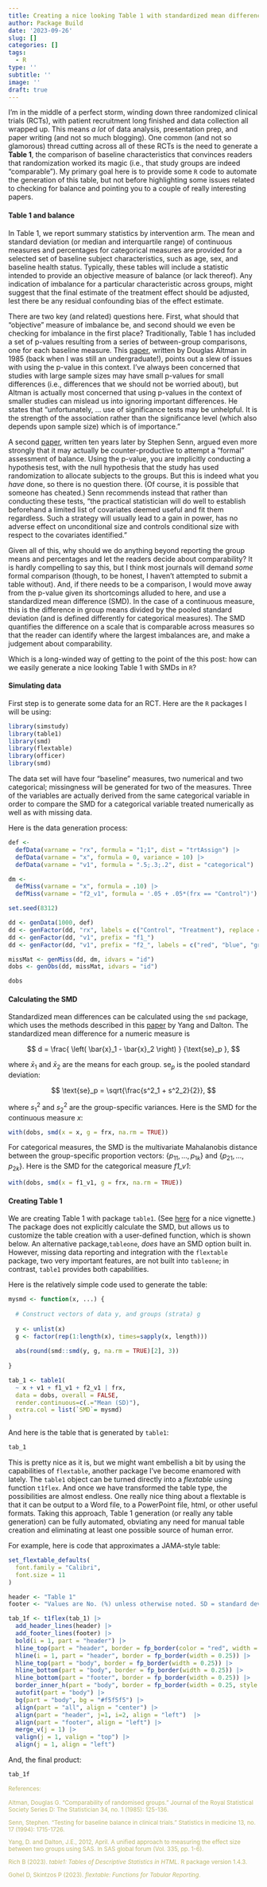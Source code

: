```yaml
---
title: Creating a nice looking Table 1 with standardized mean differences
author: Package Build
date: '2023-09-26'
slug: []
categories: []
tags:
  - R
type: ''
subtitle: ''
image: ''
draft: true
---
```


I'm in the middle of a perfect storm, winding down three randomized clinical trials (RCTs), with patient recruitment long finished and data collection all wrapped up. This means *a lot* of data analysis, presentation prep, and paper writing (and not so much blogging). One common (and not so glamorous) thread cutting across all of these RCTs is the need to generate a **Table 1**, the comparison of baseline characteristics that convinces readers that randomization worked its magic (i.e., that study groups are indeed "comparable"). My primary goal here is to provide some `R` code to automate the generation of this table, but not before highlighting some issues related to checking for balance and pointing you to a couple of really interesting papers.

#### Table 1 and balance

In Table 1, we report summary statistics by intervention arm. The mean and standard deviation (or median and interquartile range) of continuous measures and percentages for categorical measures are provided for a selected set of baseline subject characteristics, such as age, sex, and baseline health status. Typically, these tables will include a statistic intended to provide an objective measure of balance (or lack thereof). Any indication of imbalance for a particular characteristic across groups, might suggest that the final estimate of the treatment effect should be adjusted, lest there be any residual confounding bias of the effect estimate.

There are two key (and related) questions here. First, what should that "objective" measure of imbalance be, and second should we even be checking for imbalance in the first place? Traditionally, Table 1 has included a set of p-values resulting from a series of between-group comparisons, one for each baseline measure. This [paper](https://academic.oup.com/jrsssd/article-abstract/34/1/125/7121455){target="_blank"}, written by Douglas Altman in 1985 (back when I was still an undergraduate!), points out a slew of issues with using the p-value in this context. I've always been concerned that studies with large sample sizes may have small p-values for small differences (i.e., differences that we should not be worried about), but Altman is actually most concerned that using p-values in the context of smaller studies can mislead us into ignoring important differences. He states that "unfortunately, ... use of significance tests may be unhelpful. It is the strength of the association rather than the significance level (which also depends upon sample size) which is of importance."

A second [paper](https://onlinelibrary.wiley.com/doi/abs/10.1002/sim.4780131703){target="_blank"}, written ten years later by Stephen Senn, argued even more strongly that it may actually be counter-productive to attempt a "formal" assessment of balance. Using the p-value, you are implicitly conducting a hypothesis test, with the null hypothesis that the study has used randomization to allocate subjects to the groups. But this is indeed what you *have* done, so there is no question there. (Of course, it is possible that someone has cheated.) Senn recommends instead that rather than conducting these tests, "the practical statistician will do well to establish beforehand a limited list of covariates deemed useful and fit them regardless. Such a strategy will usually lead to a gain in power, has no adverse effect on unconditional size and controls conditional size with respect to the covariates identified."

Given all of this, why should we do anything beyond reporting the group means and percentages and let the readers decide about comparability? It is hardly compelling to say this, but I think most journals will demand *some* formal comparison (though, to be honest, I haven't attempted to submit a table without). And, if there needs to be a comparison, I would move away from the p-value given its shortcomings alluded to here, and use a standardized mean difference (SMD). In the case of a continuous measure, this is the difference in group means divided by the pooled standard deviation (and is defined differently for categorical measures). The SMD quantifies the difference on a scale that is comparable across measures so that the reader can identify where the largest imbalances are, and make a judgement about comparability.

Which is a long-winded way of getting to the point of the this post: how can we easily generate a nice looking Table 1 with SMDs in `R`?

#### Simulating data

First step is to generate some data for an RCT. Here are the `R` packages I will be using:

```r
library(simstudy)
library(table1)
library(smd)
library(flextable)
library(officer)
library(smd)
```

The data set will have four "baseline" measures, two numerical and two categorical; missingness will be generated for two of the measures. Three of the variables are actually derived from the same categorical variable in order to compare the SMD for a categorical variable treated numerically as well as with missing data.

Here is the data generation process:

```r
def <-  
  defData(varname = "rx", formula = "1;1", dist = "trtAssign") |>
  defData(varname = "x", formula = 0, variance = 10) |>
  defData(varname = "v1", formula = ".5;.3;.2", dist = "categorical")

dm <- 
  defMiss(varname = "x", formula = .10) |>
  defMiss(varname = "f2_v1", formula = '.05 + .05*(frx == "Control")')

set.seed(8312)

dd <- genData(1000, def)
dd <- genFactor(dd, "rx", labels = c("Control", "Treatment"), replace = TRUE)
dd <- genFactor(dd, "v1", prefix = "f1_")
dd <- genFactor(dd, "v1", prefix = "f2_", labels = c("red", "blue", "green"))

missMat <- genMiss(dd, dm, idvars = "id")
dobs <- genObs(dd, missMat, idvars = "id")

dobs
```

#### Calculating the SMD

Standardized mean differences can be calculated using the `smd` package, which uses the methods described in this [paper](https://citeseerx.ist.psu.edu/document?repid=rep1&type=pdf&doi=6cf4bd36ca4c90006a5d6563f646a391c255581b){target="_blank"} by Yang and Dalton. The standardized mean difference for a numeric measure is 

$$
d = \frac{ \left( \bar{x}_1 - \bar{x}_2 \right) } {\text{se}_p },
$$

where $\bar{x}_1$ and $\bar{x}_2$ are the means for each group. $\text{se}_p$ is the pooled standard deviation:

$$
\text{se}_p = \sqrt{\frac{s^2_1 + s^2_2}{2}},
$$

where $s^2_1$ and $s^2_2$ are the group-specific variances. Here is the SMD for the continuous measure *x*:

```r
with(dobs, smd(x = x, g = frx, na.rm = TRUE))
```

For categorical measures, the SMD is the multivariate Mahalanobis distance between the group-specific proportion vectors: $\{p_{11}, \dots,p_{1k}\}$ and $\{p_{21}, \dots,p_{2k}\}$. Here is the SMD for the categorical measure *f1_v1*:

```r
with(dobs, smd(x = f1_v1, g = frx, na.rm = TRUE))
```

#### Creating Table 1

We are creating Table 1 with package `table1`. (See [here](https://benjaminrich.github.io/table1/vignettes/table1-examples.html){target="_blank"} for a nice vignette.) The package does not explicitly calculate the SMD, but allows us to customize the table creation with a user-defined function, which is shown below. An alternative package,`tableone`, *does* have an SMD option built in. However, missing data reporting and integration with the `flextable` package, two very important features, are not built into `tableone`; in contrast, `table1` provides both capabilities.

Here is the relatively simple code used to generate the table:

```r
mysmd <- function(x, ...) {
  
  # Construct vectors of data y, and groups (strata) g
  
  y <- unlist(x)
  g <- factor(rep(1:length(x), times=sapply(x, length)))
  
  abs(round(smd::smd(y, g, na.rm = TRUE)[2], 3))
  
}

tab_1 <- table1(
  ~ x + v1 + f1_v1 + f2_v1 | frx, 
  data = dobs, overall = FALSE, 
  render.continuous=c(.="Mean (SD)"),
  extra.col = list(`SMD`= mysmd)
)
```

And here is the table that is generated by `table1`:

<div align="center">
```r
tab_1
``` 
</div>

This is pretty nice as it is, but we might want embellish a bit by using the capabilities of `flextable`, another package I've become enamored with lately. The `table1` object can be turned directly into a *flextable* using function `t1flex`. And once we have transformed the table type, the possibilities are almost endless. One really nice thing about a flextable is that it can be output to a Word file, to a PowerPoint file, html, or other useful formats. Taking this approach, Table 1 generation (or really any table generation) can be fully automated, obviating any need for manual table creation and eliminating at least one possible source of human error.

For example, here is code that approximates a JAMA-style table:

```r
set_flextable_defaults(
  font.family = "Calibri", 
  font.size = 11
)

header <- "Table 1"
footer <- "Values are No. (%) unless otherwise noted. SD = standard deviation"

tab_1f <- t1flex(tab_1) |> 
  add_header_lines(header) |>
  add_footer_lines(footer) |>
  bold(i = 1, part = "header") |> 
  hline_top(part = "header", border = fp_border(color = "red", width = 3)) |> 
  hline(i = 1, part = "header", border = fp_border(width = 0.25)) |>
  hline_top(part = "body", border = fp_border(width = 0.25)) |> 
  hline_bottom(part = "body", border = fp_border(width = 0.25)) |> 
  hline_bottom(part = "footer", border = fp_border(width = 0.25)) |> 
  border_inner_h(part = "body", border = fp_border(width = 0.25, style = "dotted")) |> 
  autofit(part = "body") |>
  bg(part = "body", bg = "#f5f5f5") |>
  align(part = "all", align = "center") |> 
  align(part = "header", j=1, i=2, align = "left")  |>
  align(part = "footer", align = "left") |>
  merge_v(j = 1) |>
  valign(j = 1, valign = "top") |>
  align(j = 1, align = "left")
```

And, the final product:

```r
tab_1f
```

<p><small><font color="darkkhaki">
References:

Altman, Douglas G. "Comparability of randomised groups." Journal of the Royal Statistical Society Series D: The Statistician 34, no. 1 (1985): 125-136.

Senn, Stephen. "Testing for baseline balance in clinical trials." Statistics in medicine 13, no. 17 (1994): 1715-1726.

Yang, D. and Dalton, J.E., 2012, April. A unified approach to measuring the effect size between two groups using SAS. In SAS global forum (Vol. 335, pp. 1-6).

Rich B (2023). _table1: Tables of Descriptive Statistics in HTML_. R package
version 1.4.3.

Gohel D, Skintzos P (2023). _flextable: Functions for Tabular Reporting_.

</font></small></p>


